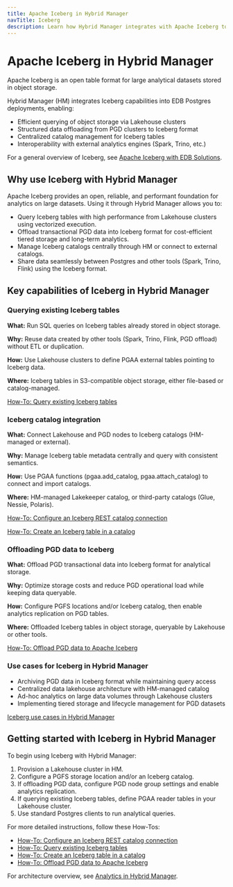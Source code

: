 ```yaml
---
title: Apache Iceberg in Hybrid Manager
navTitle: Iceberg
description: Learn how Hybrid Manager integrates with Apache Iceberg to manage large analytical datasets for EDB Postgres Lakehouse and PGD offloading.
---
```


# Apache Iceberg in Hybrid Manager

Apache Iceberg is an open table format for large analytical datasets stored in object storage.

Hybrid Manager (HM) integrates Iceberg capabilities into EDB Postgres deployments, enabling:

- Efficient querying of object storage via Lakehouse clusters
- Structured data offloading from PGD clusters to Iceberg format
- Centralized catalog management for Iceberg tables
- Interoperability with external analytics engines (Spark, Trino, etc.)

For a general overview of Iceberg, see [Apache Iceberg with EDB Solutions](../../explained/iceberg).

## Why use Iceberg with Hybrid Manager

Apache Iceberg provides an open, reliable, and performant foundation for analytics on large datasets. Using it through Hybrid Manager allows you to:

- Query Iceberg tables with high performance from Lakehouse clusters using vectorized execution.
- Offload transactional PGD data into Iceberg format for cost-efficient tiered storage and long-term analytics.
- Manage Iceberg catalogs centrally through HM or connect to external catalogs.
- Share data seamlessly between Postgres and other tools (Spark, Trino, Flink) using the Iceberg format.

## Key capabilities of Iceberg in Hybrid Manager

### Querying existing Iceberg tables

**What:** Run SQL queries on Iceberg tables already stored in object storage.

**Why:** Reuse data created by other tools (Spark, Trino, Flink, PGD offload) without ETL or duplication.

**How:** Use Lakehouse clusters to define PGAA external tables pointing to Iceberg data.

**Where:** Iceberg tables in S3-compatible object storage, either file-based or catalog-managed.

[How-To: Query existing Iceberg tables](./learn/how-to/query-iceberg-existing-tables)

### Iceberg catalog integration

**What:** Connect Lakehouse and PGD nodes to Iceberg catalogs (HM-managed or external).

**Why:** Manage Iceberg table metadata centrally and query with consistent semantics.

**How:** Use PGAA functions (pgaa.add_catalog, pgaa.attach_catalog) to connect and import catalogs.

**Where:** HM-managed Lakekeeper catalog, or third-party catalogs (Glue, Nessie, Polaris).

[How-To: Configure an Iceberg REST catalog connection](./learn/how-to/configure-iceberg-catalog)

[How-To: Create an Iceberg table in a catalog](./learn/how-to/create-iceberg-catalog-table)

### Offloading PGD data to Iceberg

**What:** Offload PGD transactional data into Iceberg format for analytical storage.

**Why:** Optimize storage costs and reduce PGD operational load while keeping data queryable.

**How:** Configure PGFS locations and/or Iceberg catalog, then enable analytics replication on PGD tables.

**Where:** Offloaded Iceberg tables in object storage, queryable by Lakehouse or other tools.

[How-To: Offload PGD data to Apache Iceberg](./learn/how-to/offload-pgd-to-iceberg)

### Use cases for Iceberg in Hybrid Manager

- Archiving PGD data in Iceberg format while maintaining query access
- Centralized data lakehouse architecture with HM-managed catalog
- Ad-hoc analytics on large data volumes through Lakehouse clusters
- Implementing tiered storage and lifecycle management for PGD datasets

[Iceberg use cases in Hybrid Manager](./learn/how-to/iceberg-use-cases)

## Getting started with Iceberg in Hybrid Manager

To begin using Iceberg with Hybrid Manager:

1. Provision a Lakehouse cluster in HM.
2. Configure a PGFS storage location and/or an Iceberg catalog.
3. If offloading PGD data, configure PGD node group settings and enable analytics replication.
4. If querying existing Iceberg tables, define PGAA reader tables in your Lakehouse cluster.
5. Use standard Postgres clients to run analytical queries.

For more detailed instructions, follow these How-Tos:

- [How-To: Configure an Iceberg REST catalog connection](./learn/how-to/configure-iceberg-catalog)
- [How-To: Query existing Iceberg tables](./learn/how-to/query-iceberg-existing-tables)
- [How-To: Create an Iceberg table in a catalog](./learn/how-to/create-iceberg-catalog-table)
- [How-To: Offload PGD data to Apache Iceberg](./learn/how-to/offload-pgd-to-iceberg)

For architecture overview, see [Analytics in Hybrid Manager](./index).
